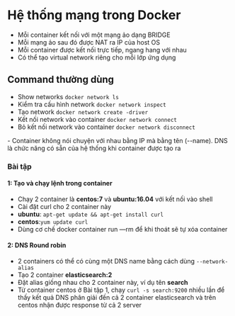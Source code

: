 # Hệ thống mạng trong Docker

-   Mỗi container kết nối với một mạng ảo dạng BRIDGE
-   Mỗi mạng ảo sau đó được NAT ra IP của host OS
-   Mỗi container được kết nối trực tiếp, ngang hang với nhau
-   Có thể tạo virtual network riêng cho mỗi lớp ứng dụng

## Command thường dùng

-   Show networks `docker network ls`
-   Kiểm tra cấu hình network `docker network inspect`
-   Tạo network `docker network create -driver`
-   Kết nối network vào container `docker network connect`
-   Bỏ kết nối network vào container `docker network disconnect`


<Callout>
    - Container không nói chuyện với nhau bằng IP mà bằng tên (--name). DNS là
    chức năng có sẵn của hệ thống khi container được tạo ra
</Callout>

### Bài tập

#### 1: Tạo và chạy lệnh trong container

-   Chạy 2 container là **centos:7** và **ubuntu:16.04** với kết nối vào shell
-   Cài đặt curl cho 2 container này
-   **ubuntu**: `apt-get update && apt-get install curl`
-   **centos**:`yum update curl`
-   Dùng cơ chế docker container run —rm để khi thoát sẽ tự xóa container

#### 2: DNS Round robin

-   2 containers có thể có cùng một DNS name bằng cách dùng `--network-alias`
-   Tạo 2 container **elasticsearch:2**
-   Đặt alias giống nhau cho 2 container này, ví dụ tên **search**
-   Từ container centos ở Bài tập 1, chạy `curl -s search:9200` nhiều lần để thấy kết
    quả DNS phân giải đến cả 2 container elasticsearch và trên centos nhận được
    response từ cả 2 server
